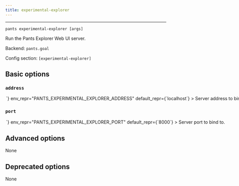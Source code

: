 ```yaml
---
title: experimental-explorer
---
```



---

```
pants experimental-explorer [args]
```

Run the Pants Explorer Web UI server.

Backend: <span className="color--primary">`pants.goal`</span>

Config section: <span className="color--primary">`[experimental-explorer]`</span>

<span className={styles.options}>

## Basic options

### `address`

<Option
  cli_repr={`--experimental-explorer-address=<str>`}
  env_repr="PANTS_EXPERIMENTAL_EXPLORER_ADDRESS"
  default_repr={`localhost`}
>
  Server address to bind to.
</Option>

### `port`

<Option
  cli_repr={`--experimental-explorer-port=<int>`}
  env_repr="PANTS_EXPERIMENTAL_EXPLORER_PORT"
  default_repr={`8000`}
>
  Server port to bind to.
</Option>

## Advanced options

None

## Deprecated options

None

</span>

